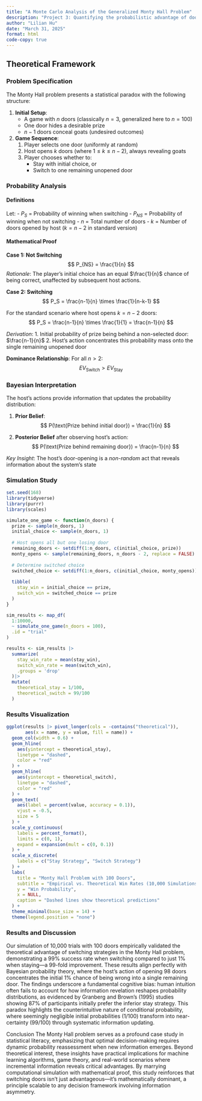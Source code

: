```yaml
---
title: "A Monte Carlo Analysis of the Generalized Monty Hall Problem"
description: "Project 3: Quantifying the probabilistic advantage of door-switching in an n-door extension of the classic paradox."
author: "Lilian Hu"
date: "March 31, 2025"
format: html
code-copy: true
---
```


## Theoretical Framework

### Problem Specification

The Monty Hall problem presents a statistical paradox with the following structure:

1.  **Initial Setup**:
    -   A game with $n$ doors (classically $n=3$, generalized here to $n=100$)
    -   One door hides a desirable prize
    -   $n-1$ doors conceal goats (undesired outcomes)
2.  **Game Sequence**:
    1.  Player selects one door (uniformly at random)
    2.  Host opens $k$ doors (where $1 \leq k \leq n-2$), always revealing goats
    3.  Player chooses whether to:
        -   Stay with initial choice, or
        -   Switch to one remaining unopened door

### Probability Analysis

#### Definitions

Let: - $P_S$ = Probability of winning when switching - $P_{NS}$ = Probability of winning when not switching - $n$ = Total number of doors - $k$ = Number of doors opened by host ($k = n-2$ in standard version)

#### Mathematical Proof

**Case 1: Not Switching** $$
P_{NS} = \frac{1}{n}
$$ *Rationale*: The player's initial choice has an equal $\frac{1}{n}$ chance of being correct, unaffected by subsequent host actions.

**Case 2: Switching** $$
P_S = \frac{n-1}{n} \times \frac{1}{n-k-1}
$$

For the standard scenario where host opens $k=n-2$ doors: $$
P_S = \frac{n-1}{n} \times \frac{1}{1} = \frac{n-1}{n}
$$

*Derivation*: 1. Initial probability of prize being behind a non-selected door: $\frac{n-1}{n}$ 2. Host's action concentrates this probability mass onto the single remaining unopened door

**Dominance Relationship**: For all $n > 2$: $$
EV_{\text{Switch}} > EV_{\text{Stay}}
$$

### Bayesian Interpretation

The host's actions provide information that updates the probability distribution:

1.  **Prior Belief**: $$
    P(\text{Prize behind initial door}) = \frac{1}{n}
    $$

2.  **Posterior Belief** after observing host's action: $$
    P(\text{Prize behind remaining door}) = \frac{n-1}{n}
    $$

*Key Insight*: The host's door-opening is a *non-random* act that reveals information about the system's state

### Simulation Study

```r
set.seed(168)
library(tidyverse)
library(purrr)
library(scales)
```

```r

simulate_one_game <- function(n_doors) {
  prize <- sample(n_doors, 1)
  initial_choice <- sample(n_doors, 1)
  
  # Host opens all but one losing door
  remaining_doors <- setdiff(1:n_doors, c(initial_choice, prize))
  monty_opens <- sample(remaining_doors, n_doors - 2, replace = FALSE)
  
  # Determine switched choice
  switched_choice <- setdiff(1:n_doors, c(initial_choice, monty_opens))
  
  tibble(
    stay_win = initial_choice == prize,
    switch_win = switched_choice == prize
  )
}

sim_results <- map_df(
  1:10000, 
  ~ simulate_one_game(n_doors = 100),
  .id = "trial"
)

results <- sim_results |> 
  summarize(
    stay_win_rate = mean(stay_win),
    switch_win_rate = mean(switch_win),
    .groups = 'drop'
  )|> 
  mutate(
    theoretical_stay = 1/100,
    theoretical_switch = 99/100
  )
```

### Results Visualization

```r
ggplot(results |> pivot_longer(cols = -contains("theoretical")), 
       aes(x = name, y = value, fill = name)) +
  geom_col(width = 0.6) +
  geom_hline(
    aes(yintercept = theoretical_stay), 
    linetype = "dashed", 
    color = "red"
  ) +
  geom_hline(
    aes(yintercept = theoretical_switch), 
    linetype = "dashed", 
    color = "red"
  ) +
  geom_text(
    aes(label = percent(value, accuracy = 0.1)), 
    vjust = -0.5, 
    size = 5
  ) +
  scale_y_continuous(
    labels = percent_format(), 
    limits = c(0, 1),
    expand = expansion(mult = c(0, 0.1))
  ) +
  scale_x_discrete(
    labels = c("Stay Strategy", "Switch Strategy")
  ) +
  labs(
    title = "Monty Hall Problem with 100 Doors",
    subtitle = "Empirical vs. Theoretical Win Rates (10,000 Simulations)",
    y = "Win Probability",
    x = NULL,
    caption = "Dashed lines show theoretical predictions"
  ) +
  theme_minimal(base_size = 14) +
  theme(legend.position = "none")
```

### Results and Discussion 

Our simulation of 10,000 trials with 100 doors empirically validated the theoretical advantage of switching strategies in the Monty Hall problem, demonstrating a 99% success rate when switching compared to just 1% when staying—a 99-fold improvement. These results align perfectly with Bayesian probability theory, where the host’s action of opening 98 doors concentrates the initial 1% chance of being wrong into a single remaining door. The findings underscore a fundamental cognitive bias: human intuition often fails to account for how information revelation reshapes probability distributions, as evidenced by Granberg and Brown’s (1995) studies showing 87% of participants initially prefer the inferior stay strategy. This paradox highlights the counterintuitive nature of conditional probability, where seemingly negligible initial probabilities (1/100) transform into near-certainty (99/100) through systematic information updating.

Conclusion
The Monty Hall problem serves as a profound case study in statistical literacy, emphasizing that optimal decision-making requires dynamic probability reassessment when new information emerges. Beyond theoretical interest, these insights have practical implications for machine learning algorithms, game theory, and real-world scenarios where incremental information reveals critical advantages. By marrying computational simulation with mathematical proof, this study reinforces that switching doors isn’t just advantageous—it’s mathematically dominant, a principle scalable to any decision framework involving information asymmetry.
